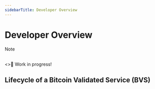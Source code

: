 ```yaml
---
sidebarTitle: Developer Overview
---
```


# Developer Overview

> [!NOTE]
> <br/>
> <>🚧 Work in progress!</>

## Lifecycle of a Bitcoin Validated Service (BVS)
